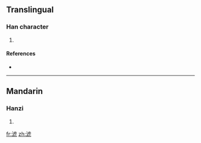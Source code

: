 ==Translingual==

===Han character===
{{Han char|rn=85|rad=水|as=08|sn=11|four=3111<sub>4</sub>|canj=水卜心弓 (EYPN), 水卜心山 (EYPU)}}

# {{defn|Han|sort=水08}}

====References====
* {{Han ref|kx=0632.040|dkj=17689|hdz=31648.030|uh=6DF2|ud=28146|bh=D641|bd=54849}}

----

==Mandarin==

===Hanzi===
{{cmn-hanzi|pin=[[piáo]] ([[piao2]])|wg=p'iao<sup>2</sup>}}

# {{defn|Mandarin}}

[[fr:淲]]
[[zh:淲]]